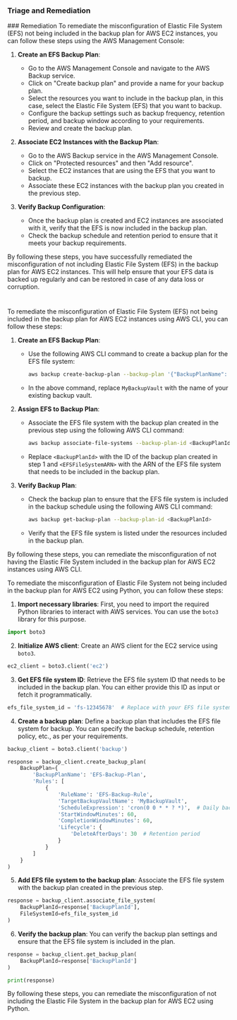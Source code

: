 
### Triage and Remediation
<Tabs>
<Tab title='Remediation'>
### Remediation

<AccordionGroup>
<Accordion title='Using Console' defaultOpen='true'>
To remediate the misconfiguration of Elastic File System (EFS) not being included in the backup plan for AWS EC2 instances, you can follow these steps using the AWS Management Console:

1. **Create an EFS Backup Plan**:
   - Go to the AWS Management Console and navigate to the AWS Backup service.
   - Click on "Create backup plan" and provide a name for your backup plan.
   - Select the resources you want to include in the backup plan, in this case, select the Elastic File System (EFS) that you want to backup.
   - Configure the backup settings such as backup frequency, retention period, and backup window according to your requirements.
   - Review and create the backup plan.

2. **Associate EC2 Instances with the Backup Plan**:
   - Go to the AWS Backup service in the AWS Management Console.
   - Click on "Protected resources" and then "Add resource".
   - Select the EC2 instances that are using the EFS that you want to backup.
   - Associate these EC2 instances with the backup plan you created in the previous step.

3. **Verify Backup Configuration**:
   - Once the backup plan is created and EC2 instances are associated with it, verify that the EFS is now included in the backup plan.
   - Check the backup schedule and retention period to ensure that it meets your backup requirements.

By following these steps, you have successfully remediated the misconfiguration of not including Elastic File System (EFS) in the backup plan for AWS EC2 instances. This will help ensure that your EFS data is backed up regularly and can be restored in case of any data loss or corruption.

#
</Accordion>

<Accordion title='Using CLI'>
To remediate the misconfiguration of Elastic File System (EFS) not being included in the backup plan for AWS EC2 instances using AWS CLI, you can follow these steps:

1. **Create an EFS Backup Plan**:
   - Use the following AWS CLI command to create a backup plan for the EFS file system:
     ```bash
     aws backup create-backup-plan --backup-plan '{"BackupPlanName": "EFSBackupPlan", "BackupPlanRule": {"RuleName": "EFSBackupRule", "TargetBackupVaultName": "MyBackupVault", "ScheduleExpression": "cron(0 12 * * ? *)"}}'
     ```
   - In the above command, replace `MyBackupVault` with the name of your existing backup vault.

2. **Assign EFS to Backup Plan**:
   - Associate the EFS file system with the backup plan created in the previous step using the following AWS CLI command:
     ```bash
     aws backup associate-file-systems --backup-plan-id <BackupPlanId> --file-system-arns <EFSFileSystemARN>
     ```
   - Replace `<BackupPlanId>` with the ID of the backup plan created in step 1 and `<EFSFileSystemARN>` with the ARN of the EFS file system that needs to be included in the backup plan.

3. **Verify Backup Plan**:
   - Check the backup plan to ensure that the EFS file system is included in the backup schedule using the following AWS CLI command:
     ```bash
     aws backup get-backup-plan --backup-plan-id <BackupPlanId>
     ```
   - Verify that the EFS file system is listed under the resources included in the backup plan.

By following these steps, you can remediate the misconfiguration of not having the Elastic File System included in the backup plan for AWS EC2 instances using AWS CLI.
</Accordion>

<Accordion title='Using Python'>
To remediate the misconfiguration of Elastic File System not being included in the backup plan for AWS EC2 using Python, you can follow these steps:

1. **Import necessary libraries**: First, you need to import the required Python libraries to interact with AWS services. You can use the `boto3` library for this purpose.

```python
import boto3
```

2. **Initialize AWS client**: Create an AWS client for the EC2 service using `boto3`.

```python
ec2_client = boto3.client('ec2')
```

3. **Get EFS file system ID**: Retrieve the EFS file system ID that needs to be included in the backup plan. You can either provide this ID as input or fetch it programmatically.

```python
efs_file_system_id = 'fs-12345678'  # Replace with your EFS file system ID
```

4. **Create a backup plan**: Define a backup plan that includes the EFS file system for backup. You can specify the backup schedule, retention policy, etc., as per your requirements.

```python
backup_client = boto3.client('backup')

response = backup_client.create_backup_plan(
    BackupPlan={
        'BackupPlanName': 'EFS-Backup-Plan',
        'Rules': [
            {
                'RuleName': 'EFS-Backup-Rule',
                'TargetBackupVaultName': 'MyBackupVault',
                'ScheduleExpression': 'cron(0 0 * * ? *)',  # Daily backup at midnight
                'StartWindowMinutes': 60,
                'CompletionWindowMinutes': 60,
                'Lifecycle': {
                    'DeleteAfterDays': 30  # Retention period
                }
            }
        ]
    }
)
```

5. **Add EFS file system to the backup plan**: Associate the EFS file system with the backup plan created in the previous step.

```python
response = backup_client.associate_file_system(
    BackupPlanId=response['BackupPlanId'],
    FileSystemId=efs_file_system_id
)
```

6. **Verify the backup plan**: You can verify the backup plan settings and ensure that the EFS file system is included in the plan.

```python
response = backup_client.get_backup_plan(
    BackupPlanId=response['BackupPlanId']
)

print(response)
```

By following these steps, you can remediate the misconfiguration of not including the Elastic File System in the backup plan for AWS EC2 using Python.
</Accordion>

</AccordionGroup>
</Tab>
</Tabs>
